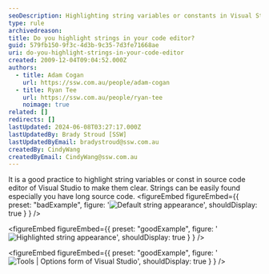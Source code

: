 ```yaml
---
seoDescription: Highlighting string variables or constants in Visual Studio code editors helps developers quickly locate and distinguish strings from other code elements.
type: rule
archivedreason:
title: Do you highlight strings in your code editor?
guid: 579fb150-9f3c-4d3b-9c35-7d3fe71668ae
uri: do-you-highlight-strings-in-your-code-editor
created: 2009-12-04T09:04:52.000Z
authors:
  - title: Adam Cogan
    url: https://ssw.com.au/people/adam-cogan
  - title: Ryan Tee
    url: https://ssw.com.au/people/ryan-tee
    noimage: true
related: []
redirects: []
lastUpdated: 2024-06-08T03:27:17.000Z
lastUpdatedBy: Brady Stroud [SSW]
lastUpdatedByEmail: bradystroud@ssw.com.au
createdBy: CindyWang
createdByEmail: CindyWang@ssw.com.au
---
```


It is a good practice to highlight string variables or const in source code editor of Visual Studio to make them clear. Strings can be easily found especially you have long source code.
<figureEmbed figureEmbed={{
  preset: "badExample",
  figure: '![Default string appearance](/uploads/rules/do-you-highlight-strings-in-your-code-editor/HighlightString_bad_small.gif)',
  shouldDisplay: true
} } />


<figureEmbed figureEmbed={{
  preset: "goodExample",
  figure: '![Highlighted string appearance](/uploads/rules/do-you-highlight-strings-in-your-code-editor/HighlightString_good_small.jpg)',
  shouldDisplay: true
} } />


<figureEmbed figureEmbed={{
  preset: "goodExample",
  figure: '![Tools | Options form of Visual Studio](/uploads/rules/do-you-highlight-strings-in-your-code-editor/HighlightString_VSOption_small.gif)',
  shouldDisplay: true
} } />
